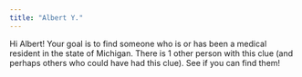```yaml
---
title: "Albert Y."
---
```


Hi Albert! Your goal is to find someone who is or has been a medical resident in the state of Michigan. There is 1 other person with this clue (and perhaps others who could have had this clue). See if you can find them!
